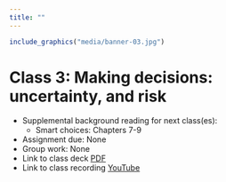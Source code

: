 ```yaml
---
title: ""
---
```


<!--
library(knitr)
rmarkdown::render_site("Class-03.Rmd")# build website

# rmarkdown::render_site()# build webpage
# COPY FILES TO DOCS FOR GITHUB.IO
system(paste("xcopy", 
    '"C:/Users/mcolvin/Documents/Teaching/WFA8433-Natural-Resource-Decision-Making/Course-Materials/_site"', 
    '"C:/Users/mcolvin/Documents/Teaching/WFA8433-Natural-Resource-Decision-Making//Docs"',
    "/E /C /H /R /K /O /Y")) 
  q(save="no") 
-->



```r
include_graphics("media/banner-03.jpg")
```

# Class 3: Making decisions: uncertainty, and risk

<!--
Hammond et al.: Chapters(s) 7-9
Assign students to groups
-->
 
* Supplemental background reading for next class(es):
    * Smart choices: Chapters 7-9
* Assignment due: None
* Group work: None
* Link to class deck [PDF](class-03.pdf)
* Link to class recording [YouTube](https://youtu.be/b1VvCwOfOY4)



